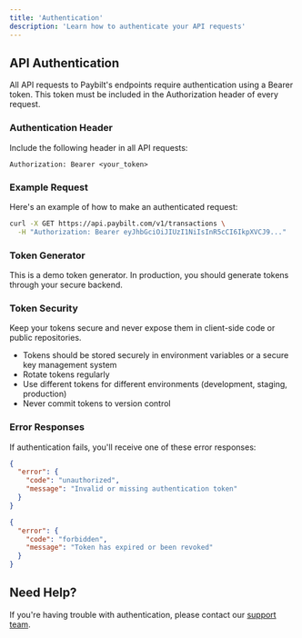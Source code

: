 ```yaml
---
title: 'Authentication'
description: 'Learn how to authenticate your API requests'
---
```



## API Authentication

All API requests to Paybilt's endpoints require authentication using a Bearer token. This token must be included in the Authorization header of every request.

### Authentication Header

Include the following header in all API requests:

```http
Authorization: Bearer <your_token>
```

### Example Request

Here's an example of how to make an authenticated request:

```bash
curl -X GET https://api.paybilt.com/v1/transactions \
  -H "Authorization: Bearer eyJhbGciOiJIUzI1NiIsInR5cCI6IkpXVCJ9..."
```

### Token Generator

<Note>
  This is a demo token generator. In production, you should generate tokens through your secure backend.
</Note>

<TokenGenerator />

### Token Security

<Warning>
  Keep your tokens secure and never expose them in client-side code or public repositories.
</Warning>

- Tokens should be stored securely in environment variables or a secure key management system
- Rotate tokens regularly
- Use different tokens for different environments (development, staging, production)
- Never commit tokens to version control

### Error Responses

If authentication fails, you'll receive one of these error responses:

```json
{
  "error": {
    "code": "unauthorized",
    "message": "Invalid or missing authentication token"
  }
}
```

```json
{
  "error": {
    "code": "forbidden",
    "message": "Token has expired or been revoked"
  }
}
```

## Need Help?

If you're having trouble with authentication, please contact our [support team](mailto:support@paybilt.com).
